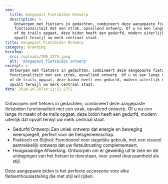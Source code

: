 ```yaml
---
seo:
  title: Aangepast Fietsbidon Ontwerp
  description: >-
    Ontworpen met fietsers in gedachten, combineert deze aangepaste fietsbidon
    functionaliteit met een strak, opvallend ontwerp. Of u nu een lange rit maakt
    of de trails opgaat, deze bidon heeft een gedurfd, modern uiterlijk dat
    opvalt terwijl uw merk centraal staat.
title: Aangepast Fietsbidon Ontwerp
category: branding
heroImg: 
  src: /uploads/IMG_3375.jpeg
  alt: 'Aangepast fietsbidon ontwerp'
excerpt: >-
  Ontworpen met fietsers in gedachten, combineert deze aangepaste fietsbidon
  functionaliteit met een strak, opvallend ontwerp. Of u nu een lange rit maakt
  of de trails opgaat, deze bidon heeft een gedurfd, modern uiterlijk dat
  opvalt terwijl uw merk centraal staat.
date: 2024-10-20T14:21:51.275Z
---
```


Ontworpen met fietsers in gedachten, combineert deze aangepaste fietsbidon functionaliteit met een strak, opvallend ontwerp. Of u nu een lange rit maakt of de trails opgaat, deze bidon heeft een gedurfd, modern uiterlijk dat opvalt terwijl uw merk centraal staat.

- Gedurfd Ontwerp: Een uniek ontwerp dat energie en beweging weerspiegelt, perfect voor de fietsgemeenschap.
- Praktisch en Stijlvol: Functioneel voor dagelijks gebruik, met een visueel aantrekkelijk ontwerp dat uw fietsuitrusting complementeert.
- Hoogwaardige Afwerking: Ontworpen om er geweldig uit te zien en de uitdagingen van het fietsen te doorstaan, voor zowel duurzaamheid als stijl.

Deze aangepaste bidon is het perfecte accessoire voor elke fietsenthousiasteling die met stijl wil rijden.

